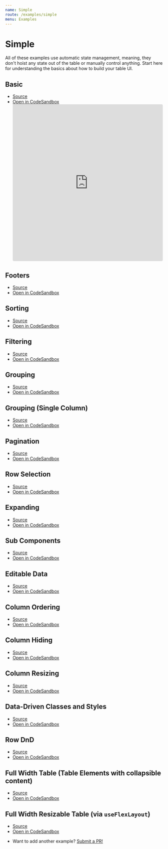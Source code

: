 ```yaml
---
name: Simple
route: /examples/simple
menu: Examples
---
```


# Simple

All of these examples use automatic state management, meaning, they don't hoist any state out of the table or manually control anything. Start here for understanding the basics about how to build your table UI.

## Basic

- [Source](https://github.com/tanstack/react-table/tree/master/examples/basic)
- [Open in CodeSandbox](https://codesandbox.io/embed/github/tanstack/react-table/tree/master/examples/basic)
  <iframe
    src="https://codesandbox.io/embed/github/tanstack/react-table/tree/master/examples/basic?autoresize=1&fontsize=14&module=%2Fsrc%2FApp.js&theme=dark"
    style="width:100%; height:500px; border:0; border-radius: 4px; overflow:hidden;"
    title="tanstack/react-table: basic"
    allow="geolocation; microphone; camera; midi; vr; accelerometer; gyroscope; payment; ambient-light-sensor; encrypted-media; usb"
    sandbox="allow-modals allow-forms allow-popups allow-scripts allow-same-origin"
  ></iframe>

## Footers

- [Source](https://github.com/tanstack/react-table/tree/master/examples/footers)
- [Open in CodeSandbox](https://codesandbox.io/embed/github/tanstack/react-table/tree/master/examples/footers)

## Sorting

- [Source](https://github.com/tanstack/react-table/tree/master/examples/sorting)
- [Open in CodeSandbox](https://codesandbox.io/embed/github/tanstack/react-table/tree/master/examples/sorting)

## Filtering

- [Source](https://github.com/tanstack/react-table/tree/master/examples/filtering)
- [Open in CodeSandbox](https://codesandbox.io/embed/github/tanstack/react-table/tree/master/examples/filtering)

## Grouping

- [Source](https://github.com/tanstack/react-table/tree/master/examples/grouping)
- [Open in CodeSandbox](https://codesandbox.io/embed/github/tanstack/react-table/tree/master/examples/grouping)

## Grouping (Single Column)

- [Source](https://github.com/tanstack/react-table/tree/master/examples/grouping-column)
- [Open in CodeSandbox](https://codesandbox.io/embed/github/tanstack/react-table/tree/master/examples/grouping-column)

## Pagination

- [Source](https://github.com/tanstack/react-table/tree/master/examples/pagination)
- [Open in CodeSandbox](https://codesandbox.io/embed/github/tanstack/react-table/tree/master/examples/pagination)

## Row Selection

- [Source](https://github.com/tanstack/react-table/tree/master/examples/row-selection)
- [Open in CodeSandbox](https://codesandbox.io/embed/github/tanstack/react-table/tree/master/examples/row-selection)

## Expanding

- [Source](https://github.com/tanstack/react-table/tree/master/examples/expanding)
- [Open in CodeSandbox](https://codesandbox.io/embed/github/tanstack/react-table/tree/master/examples/sub-components)

## Sub Components

- [Source](https://github.com/tanstack/react-table/tree/master/examples/sub-components)
- [Open in CodeSandbox](https://codesandbox.io/embed/github/tanstack/react-table/tree/master/examples/sub-components)

## Editable Data

- [Source](https://github.com/tanstack/react-table/tree/master/examples/editable-data)
- [Open in CodeSandbox](https://codesandbox.io/embed/github/tanstack/react-table/tree/master/examples/editable-data)

## Column Ordering

- [Source](https://github.com/tanstack/react-table/tree/master/examples/column-ordering)
- [Open in CodeSandbox](https://codesandbox.io/s/github/tanstack/react-table/tree/master/examples/column-ordering)

## Column Hiding

- [Source](https://github.com/tanstack/react-table/tree/master/examples/column-hiding)
- [Open in CodeSandbox](https://codesandbox.io/s/github/tanstack/react-table/tree/master/examples/column-hiding)

## Column Resizing

- [Source](https://github.com/tanstack/react-table/tree/master/examples/column-resizing)
- [Open in CodeSandbox](https://codesandbox.io/s/github/tanstack/react-table/tree/master/examples/column-resizing)

## Data-Driven Classes and Styles

- [Source](https://github.com/tanstack/react-table/tree/master/examples/data-driven-classes-and-styles)
- [Open in CodeSandbox](https://codesandbox.io/s/github/tanstack/react-table/tree/master/examples/data-driven-classes-and-styles)

## Row DnD

- [Source](https://github.com/tanstack/react-table/tree/master/examples/row-dnd)
- [Open in CodeSandbox](https://codesandbox.io/s/github/tanstack/react-table/tree/master/examples/row-dnd)

## Full Width Table (Table Elements with collapsible content)

- [Source](https://github.com/tanstack/react-table/tree/master/examples/full-width-table)
- [Open in CodeSandbox](https://codesandbox.io/s/github/tanstack/react-table/tree/master/examples/full-width-table)

## Full Width Resizable Table (via `useFlexLayout`)

- [Source](https://github.com/tanstack/react-table/tree/master/examples/full-width-resizable-table)
- [Open in CodeSandbox](https://codesandbox.io/s/github/tanstack/react-table/tree/master/examples/full-width-resizable-table)

* Want to add another example? [Submit a PR!](https://github.com/tanstack/react-table/compare)
